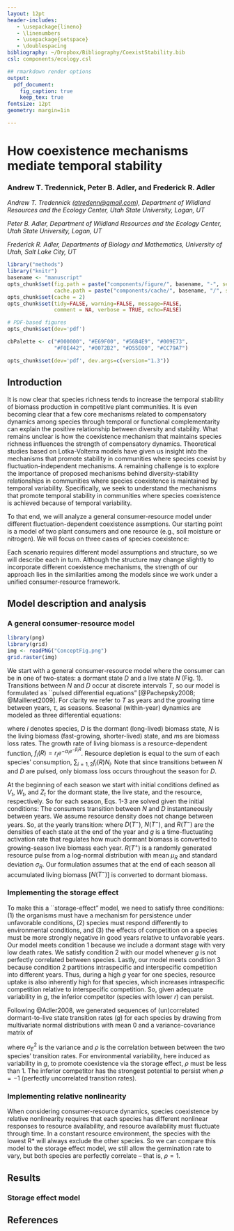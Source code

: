 ```yaml
---
layout: 12pt
header-includes:
   - \usepackage{lineno}
   - \linenumbers
   - \usepackage{setspace}
   - \doublespacing
bibliography: ~/Dropbox/Bibliography/CoexistStability.bib
csl: components/ecology.csl

## rmarkdown render options
output:
  pdf_document:
    fig_caption: true
    keep_tex: true
fontsize: 12pt
geometry: margin=1in

---
```


How coexistence mechanisms mediate temporal stability
=====================================================

### Andrew T. Tredennick, Peter B. Adler, and Frederick R. Adler

*Andrew T. Tredennick ([atredenn@gmail.com](mailto:atredenn@gmail.com)), Department of Wildland Resources and the Ecology Center, Utah State University, Logan, UT*

*Peter B. Adler, Department of Wildland Resources and the Ecology Center, Utah State University, Logan, UT*

*Frederick R. Adler, Departments of Biology and Mathematics, University of Utah, Salt Lake City, UT*

```r
library("methods")
library("knitr")
basename <- "manuscript"
opts_chunk$set(fig.path = paste("components/figure/", basename, "-", sep=""),
               cache.path = paste("components/cache/", basename, "/", sep=""))
opts_chunk$set(cache = 2)
opts_chunk$set(tidy=FALSE, warning=FALSE, message=FALSE, 
               comment = NA, verbose = TRUE, echo=FALSE)

# PDF-based figures
opts_chunk$set(dev='pdf')
```


```r
cbPalette <- c("#000000", "#E69F00", "#56B4E9", "#009E73", 
               "#F0E442", "#0072B2", "#D55E00", "#CC79A7")

opts_chunk$set(dev='pdf', dev.args=c(version="1.3"))

```

Introduction
------------
It is now clear that species richness tends to increase the temporal stability of biomass production in competitive plant communities. It is even becoming clear that a few core mechanisms related to compensatory dynamics among species through temporal or functional complementarity can explain the positive relationship between diversity and stability. What remains unclear is how the coexistence mechanism that maintains species richness influences the strength of compensatory dynamics. Theoretical studies based on Lotka-Volterra models have given us insight into the mechanisms that promote stability in communities where species coexist by fluctuation-independent mechanisms. A remaining challenge is to explore the importance of proposed mechanisms behind diversity-stability relationships in communities where species coexistence is maintained by temporal variability. Specifically, we seek to understand the mechanisms that promote temporal stability in communities where species coexistence is achieved because of temporal variability.

To that end, we will analyze a general consumer-resource model under different fluctuation-dependent coexistence assmptions. Our starting point is a model of two plant consumers and one resource (e.g., soil moisture or nitrogen). We will focus on three cases of species coexistence:

\begin{enumerate}
  \item Relative nonlinearty
  \item Temporal storage effect
  \item A combination of both mechanisms
\end{enumerate}

Each scenario requires different model assumptions and structure, so we will describe each in turn. Although the structure may change slightly to incorporate different coexistence mechanisms, the strength of our approach lies in the similarities among the models since we work under a unified consumer-resource framework.

Model description and analysis
------------------------------
### A general consumer-resource model

```r
library(png)
library(grid)
img <- readPNG("ConceptFig.png")
grid.raster(img)
```

We start with a general consumer-resource model where the consumer can be in one of two-states: a dormant state $D$ and a live state $N$ (Fig. 1). Transitions between $N$ and $D$ occur at discrete intervals $T$, so our model is formulated as ``pulsed differential equations" [@Pachepsky2008; @Mailleret2009]. For clarity we refer to $T$ as years and the growing time between years, $\tau$, as seasons. Seasonal (within-year) dynamics are modeled as three differential equations:

\begin{align}
\frac{\text{d}D_{i}}{\text{d}\tau} &= -(m_{D,i}D_{i})\\
\frac{\text{d}N_{i}}{\text{d}\tau} &= N_{i}[f_{i}(R) - m_{N,i}]\\
\frac{\text{d}R_{i}}{\text{d}\tau} &= - \sum\limits_{i=1,2}f_{i}(R)N_{i}
\end{align}

where $i$ denotes species, $D$ is the dormant (long-lived) biomass state, $N$ is the living biomass (fast-growing, shorter-lived) state, and $m$s are biomass loss rates. The growth rate of living biomass is a resource-dependent function, $f_{i}(R) = r_{i}e^{-\alpha_{i}e^{-\beta_{i}R}}$. Resource depletion is equal to the sum of each species' consumption, $\sum_{i=1,2}f_{i}(R)N_{i}$. Note that since transitions between $N$ and $D$ are pulsed, only biomass loss occurs throughout the season for $D$.

At the beginning of each season we start with initial conditions defined as $V_{t}$, $W_{t}$, and $Z_{t}$ for the dormant state, the live state, and the resource, respectively. So for each season, Eqs. 1-3 are solved given the initial conditions:
\begin{align}
  D_{i}(0) &= V_{i,t} \\
  N_{i}(0) &= W_{i,t} \\
  R(0) &= Z_{t}
\end{align}
The consumers transition between $N$ and $D$ instantaneously between years. We assume resource density does not change between years. So, at the yearly transition:
\begin{align}
  V_{i,t+1} &= [N_{i}(T^-)+D_{i}(T^-)](1-g_{t}) \\
  W_{i,t+1} &= [N_{i}(T^-)+D_{i}(T^-)]g_{t} \\
  Z_{t+1} &= R(T^-) + R(T^+)
\end{align}
where $D(T^-)$, $N(T^-)$, and $R(T^-)$ are the densities of each state at the end of the year and $g$ is a time-fluctuating activation rate that regulates how much dormant biomass is converted to growing-season live biomass each year. $R(T^+)$ is a randomly generated resource pulse from a log-normal distribution with mean $\mu_{R}$ and standard deviation $\sigma_{R}$. Our formulation assumes that at the end of each season all accumulated living biomass [$N(T^-)$] is converted to dormant biomass.

\begin{center}
\begin{table}
\caption{Definition of model parameters.}
\begin{tabular}{l l}
\hline
Parameter & Definition \\
\hline
$m_{D}$ & dormant state mortality rate \\
$r$ & live state maximum resource uptake rate \\
$K$ & live state half-saturation constant for resource uptake rate \\
$m_{N}$ & live state mortality rate \\
$a$ & resource turnover rate \\
$S$ & resource supply rate \\
$g$ & dormant-to-live biomass transition fraction \\ 
\hline
\end{tabular}
\end{table}
\end{center}

### Implementing the storage effect
To make this a ``storage-effect" model, we need to satisfy three conditions: (1) the organisms must have a mechanism for persistence under unfavorable conditions, (2) species must respond differently to environmental conditions, and (3) the effects of competition on a species must be more strongly negative in good years relative to unfavorable years. Our model meets condition 1 because we include a dormant stage with very low death rates. We satisfy condition 2 with our model whenever $g$ is not perfectly correlated between species. Lastly, our model meets condition 3 because condition 2 partitions intraspecific and interspecific competition into different years. Thus, during a high $g$ year for one species, resource uptake is also inherently high for that species, which increases intraspecific competition relative to interspecific competition. So, given adequate variability in $g$, the inferior competitor (species with lower $r$) can persist. 

Following @Adler2008, we generated sequences of (un)correlated dormant-to-live state transition rates ($g$) for each species by drawing from multivariate normal distributions with mean 0 and a variance-covariance matrix of

\begin{align}
\begin{bmatrix}
\sigma^2_{E} & \rho\sigma^2_{E} \\
\rho\sigma^2_{E} & \sigma^2_{E}
\end{bmatrix}
\end{align}

\noindent{}where $\sigma^2_{E}$ is the variance and $\rho$ is the correlation between between the two species' transition rates. For environmental variability, here induced as variability in $g$, to promote coexistence via the storage effect, $\rho$ must be less than 1. The inferior competitor has the strongest potential to persist when $\rho=-1$ (perfectly uncorrelated transition rates). 

### Implementing relative nonlinearity
When considering consumer-resource dynamics, species coexistence by relative nonlinearity requires that each species has different nonlinear responses to resource availability, and resource availability must fluctuate through time. In a constant resource environment, the species with the lowest R* will always exclude the other species. So we can compare this model to the storage effect model, we still allow the germination rate \emph{g} to vary, but both species are perfectly correlate -- that is, $\rho=1$.  

Results
-------
### Storage effect model


\pagebreak{}

References
----------
